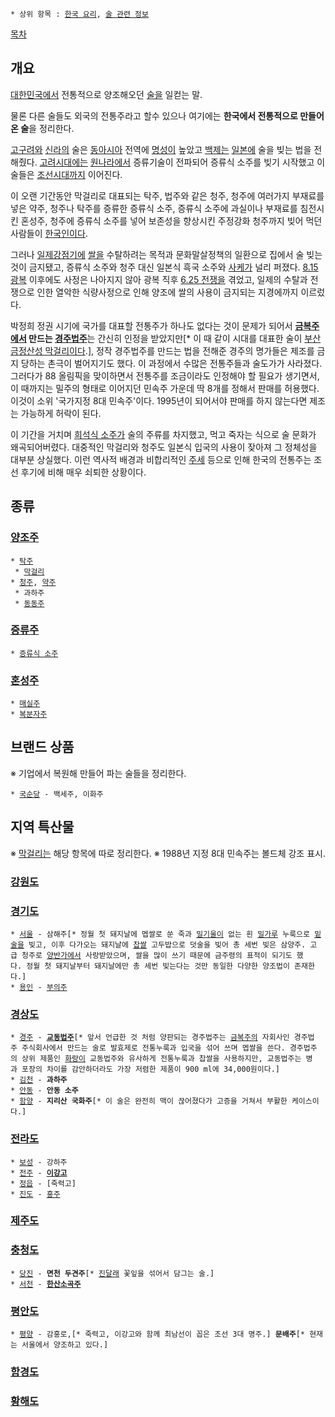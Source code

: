 * 상위 항목 : [[한국 요리]], [[술 관련 정보]]

[[목차]]
== 개요 ==
[[대한민국]]에서 전통적으로 양조해오던 [[술]]을 일컫는 말.

물론 다른 술들도 외국의 전통주라고 할수 있으나 여기에는 '''한국에서 전통적으로 만들어온 술'''을 정리한다.

[[고구려]]와 [[신라]]의 술은 [[동아시아]] 전역에 [[명성]]이 높았고 [[백제]]는 [[일본]]에 술을 빚는 법을 전해줬다. [[고려]]시대에는 [[원나라]]에서 증류기술이 전파되어 증류식 소주를 빚기 시작했고 이 술들은 [[조선]]시대까지 이어진다.

이 오랜 기간동안 막걸리로 대표되는 탁주, 법주와 같은 청주, 청주에 여러가지 부재료를 넣은 약주, 청주나 탁주를 증류한 증류식 소주, 증류식 소주에 과실이나 부재료를 침전시킨 혼성주, 청주에 증류식 소주를 넣어 보존성을 향상시킨 주정강화 청주까지 빚어 먹던 사람들이 [[한국인]]이다.

그러나 [[일제강점기]]에 [[쌀]]을 수탈하려는 목적과 문화말살정책의 일환으로 집에서 술 빚는 것이 금지됐고, 증류식 소주와 청주 대신 일본식 흑국 소주와 [[사케]]가 널리 퍼졌다. [[8.15광복]] 이후에도 사정은 나아지지 않아 광복 직후 [[6.25 전쟁]]을 겪었고, 일제의 수탈과 전쟁으로 인한 열악한 식량사정으로 인해 양조에 쌀의 사용이 금지되는 지경에까지 이르렀다.

박정희 정권 시기에 국가를 대표할 전통주가 하나도 없다는 것이 문제가 되어서 '''[[금복주]]에서 만드는 [[법주#s-2|경주법주]]'''는 간신히 인정을 받았지만[* 이 때 같이 시대를 대표한 술이 [[부산광역시|부산]] [[금정산성 막걸리]]이다.], 정작 경주법주를 만드는 법을 전해준 경주의 명가들은 제조를 금지 당하는 촌극이 벌어지기도 했다. 이 과정에서 수많은 전통주들과 술도가가 사라졌다. 그러다가 88 올림픽을 맞이하면서 전통주를 조금이라도 인정해야 할 필요가 생기면서, 이 때까지는 밀주의 형태로 이어지던 민속주 가운데 딱 8개를 정해서 판매를 허용했다. 이것이 소위 '국가지정 8대 민속주'이다. 1995년이 되어서야 판매를 하지 않는다면 제조는 가능하게 허락이 된다. 

이 기간을 거치며 [[희석식 소주]]가 술의 주류를 차지했고, 먹고 죽자는 식으로 술 문화가 왜곡되어버렸다. 대중적인 막걸리와 청주도 일본식 입국의 사용이 잦아져 그 정체성을 대부분 상실했다. 이런 역사적 배경과 비합리적인 [[주세]] 등으로 인해 한국의 전통주는 조선 후기에 비해 매우 쇠퇴한 상황이다.

== 종류 ==
=== [[양조주]] ===
 * [[탁주]]
  * [[막걸리]]
 * [[청주]], [[약주]]
  * 과하주
  * [[동동주]]

=== [[증류주]] ===
 * [[증류식 소주]]

=== [[혼성주]] ===
 * [[매실주]]
 * [[복분자주]]

== 브랜드 상품 ==
※ 기업에서 복원해 만들어 파는 술들을 정리한다.
 * [[국순당]] - 백세주, 이화주

== 지역 특산물 ==
※ [[막걸리]]는 해당 항목에 따로 정리한다.
※ 1988년 지정 8대 민속주는 볼드체 강조 표시.

=== [[강원도]] ===

=== [[경기도]] ===
 * [[서울특별시|서울]] - 삼해주[* 정월 첫 돼지날에 멥쌀로 쑨 죽과 [[밀]]기울이 없는 흰 [[밀가루]] 누룩으로 [[밑술]]을 빚고, 이후 다가오는 돼지날에 [[찹쌀]] 고두밥으로 덧술을 빚어 총 세번 빚은 삼양주. 고급 청주로 [[양반]]가에서 사랑받았으며, 쌀을 많이 쓰기 때문에 금주령의 표적이 되기도 했다. 정월 첫 돼지날부터 돼지날에만 총 세번 빚는다는 것만 동일한 다양한 양조법이 존재한다.]
 * [[용인시|용인]] - [[동동주|부의주]]

=== [[경상도]] ===
 * [[경주시|경주]] - '''[[법주#s-1|교동법주]]'''[* 앞서 언급한 것 처럼 양판되는 경주법주는 [[금복주]]의 자회사인 경주법주 주식회사에서 만드는 술로 발효제로 전통누룩과 입국을 섞어 쓰며 멥쌀을 쓴다. 경주법주의 상위 제품인 [[화랑]]이 교동법주와 유사하게 전통누룩과 찹쌀을 사용하지만, 교동법주는 병과 포장의 차이를 감안하더라도 가장 저렴한 제품이 900 ml에 34,000원이다.]
 * [[김천]] - '''과하주'''
 * [[안동]] - '''안동 소주'''
 * [[함양군|함양]] - '''지리산 국화주'''[* 이 술은 완전히 맥이 끊어졌다가 고증을 거쳐서 부활한 케이스이다.]

=== [[전라도]] ===
 * [[보성]] - 강하주
 * [[전주시|전주]] - '''[[이강고]]'''
 * [[정읍]] - [죽력고]
 * [[진도군|진도]] - [[홍주]]

=== [[제주특별자치도|제주도]] ===

=== [[충청도]] ===
 * [[당진]] - '''면천 두견주'''[* [[진달래]] 꽃잎을 섞어서 담그는 술.]
 * [[서천]] - '''[[한산소곡주]]'''

=== [[평안도]] ===
 * [[평양직할시|평양]] - 감홍로,[* 죽력고, 이강고와 함께 최남선이 꼽은 조선 3대 명주.] '''문배주'''[* 현재는 서울에서 양조하고 있다.]

=== [[함경도]] ===

=== [[황해도]] ===
